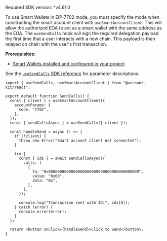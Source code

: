 <Info>Required SDK version: ^v4.61.0</Info>

To use Smart Wallets in EIP-7702 mode, you must specify the mode when constructing the smart account client with `useSmartAccountClient`.
This will allow the authorized EOA to act as a smart wallet with the same address as the EOA. The `useSendCalls` hook will sign the required
delegation payload the first time that a user interacts with a new chain. This payload is then relayed on chain with the user's first transaction.

**Prerequisites:**

- [Smart Wallets installed and configured in your project](/docs/wallets/pages/react/setup.mdx)

See the [`useSendCalls` SDK reference](/wallets/reference/account-kit/react/hooks/useSendCalls) for parameter descriptions.

<CodeBlocks>

```tsx title="sendCalls.tsx" focus={4-8,17-25}
import { useSendCalls, useSmartAccountClient } from "@account-kit/react";

export default function SendCalls() {
  const { client } = useSmartAccountClient({
    accountParams: {
      mode: "7702",
    },
  });
  const { sendCallsAsync } = useSendCalls({ client });

  const handleSend = async () => {
    if (!client) {
      throw new Error("Smart account client not connected");
    }

    try {
      const { ids } = await sendCallsAsync({
        calls: [
          {
            to: "0x0000000000000000000000000000000000000000",
            value: "0x00",
            data: "0x",
          },
        ],
      });

      console.log("Transaction sent with ID:", ids[0]);
    } catch (error) {
      console.error(error);
    }
  };

  return <button onClick={handleSend}>Click to Send</button>;
}
```

</CodeBlocks>
